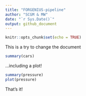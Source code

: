 ```yaml
---
title: "FORGENIUS-pipeline"
author: "SCGM & MW"
date: "`r Sys.Date()`"
output: github_document
---
```


```r
knitr::opts_chunk$set(echo = TRUE)
```

This is a try to change the document

```r
summary(cars)
```

...including a plot!

```r
summary(pressure)
plot(pressure)
```

That's it!
